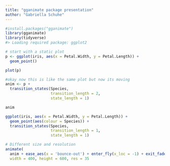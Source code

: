 ```yaml
---
title: "gganimate package presentation"
author: "Gabriella Schuhe"
---
```

```r
#install.packages("gganimate")
library(gganimate)
library(tidyverse)
#> Loading required package: ggplot2

# start with a static plot
p <- ggplot(iris, aes(x = Petal.Width, y = Petal.Length)) + 
  geom_point()

plot(p)
```


```r
#okay now this is like the same plot but now its moving
anim <- p + 
  transition_states(Species,
                    transition_length = 2,
                    state_length = 1)

anim
```
```r
ggplot(iris, aes(x = Petal.Width, y = Petal.Length)) + 
  geom_point(aes(colour = Species)) + 
  transition_states(Species,
                    transition_length = 1,
                    state_length = 1)
```
```r
# Different size and resolution
animate(
  anim + ease_aes(x = 'bounce-out') + enter_fly(x_loc = -1) + exit_fade(),
  width = 400, height = 600, res = 35

```




